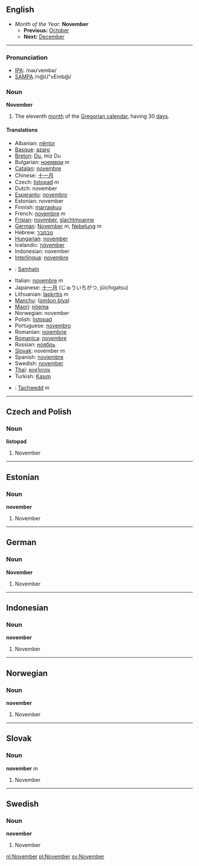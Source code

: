 ==English==
*''Month of the Year:'' '''November'''
**'''Previous:''' [[October]]
**'''Next:''' [[December]]
----

===Pronunciation===
*[[w:IPA|IPA]]: /nəʊˈvembə/
*[[w:SAMPA|SAMPA]] /n@U"vEmb@/

===Noun===
'''November'''

#The eleventh [[month]] of the [[Gregorian calendar]], having 30 [[day]]s.

====Translations====
*Albanian: [[nëntor]]
*[[Basque]]: [[azaro]]
*[[Breton]]: [[Du]], miz Du
*Bulgarian: [[ноември]] ''m''
*[[Catalan]]: [[novembre]]
*Chinese: [[十一月]]
*Czech: [[listopad]] ''m''
*Dutch: november
*[[Esperanto]]: [[novembro]]
*Estonian: november
*Finnish: [[marraskuu]]
*French: [[novembre]] ''m''
*[[Frisian]]: [[novimber]], [[slachtmoanne]]
*[[German]]: [[November]] ''m'', [[Nebelung]] ''m''
*Hebrew: [[נובמבר]]
*[[Hungarian]]: [[november]]
*Icelandic: [[nóvember]]
*Indonesian: november
*[[Interlingua]]: [[novembre]]
*{{ga}}: [[Samhain]]
*Italian: [[novembre]] ''m''
*Japanese: [[十一月]] (じゅういちがつ, jūichigatsu)
*Lithuanian: [[lapkritis]] ''m''
*[[Manchu]]: ([[omšon biya]])
*[[Maori]]: [[nöema]]
*Norwegian: november
*Polish: [[listopad]]
*Portuguese: [[novembro]]
*Romanian: [[noiembrie]]
*[[Romanica]]: [[novembre]]
*Russian: [[ноябрь]]
*[[Slovak]]: november ''m''
*Spanish: [[noviembre]]
*Swedish: [[november]]
*[[Thai]]: [[พฤศจิกายน]]
*Turkish: [[Kasım]]
*{{cy}}: [[Tachwedd]] ''m''
----

==Czech and Polish ==
===Noun===
'''listopad'''

#November

----

==Estonian==
===Noun===
'''november'''

#November

----
==German==
===Noun===
'''November'''

#November

----
==Indonesian==
===Noun===
'''november'''

#November

----
==Norwegian==
===Noun===
'''november'''

#November

----
==Slovak==
===Noun===
'''november''' ''m''

#November

----
==Swedish==
===Noun===
'''november'''

#November

[[nl:November]] [[pl:November]] [[sv:November]]